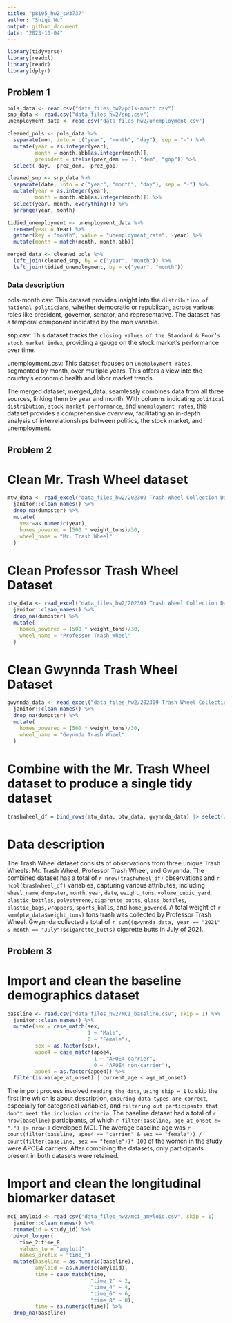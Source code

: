 ```yaml
---
title: "p8105_hw2_sw3737"
author: "Shiqi Wu"
output: github_document
date: "2023-10-04"
---
```


```r
library(tidyverse)
library(readxl)
library(readr)
library(dplyr)
```

## Problem 1

```r
pols_data <- read.csv("data_files_hw2/pols-month.csv")
snp_data <- read.csv("data_files_hw2/snp.csv")
unemployment_data <- read.csv("data_files_hw2/unemployment.csv")
```

```r
cleaned_pols <- pols_data %>%
  separate(mon, into = c("year", "month", "day"), sep = "-") %>%
  mutate(year = as.integer(year),
         month = month.abb[as.integer(month)],
         president = ifelse(prez_dem == 1, "dem", "gop")) %>%
  select(-day, -prez_dem, -prez_gop)
```

```r
cleaned_snp <- snp_data %>%
  separate(date, into = c("year", "month", "day"), sep = "-") %>%
  mutate(year = as.integer(year),
         month = month.abb[as.integer(month)]) %>%
  select(year, month, everything()) %>%
  arrange(year, month)
```

```r
tidied_unemployment <- unemployment_data %>%
  rename(year = Year) %>%
  gather(key = "month", value = "unemployment_rate", -year) %>%
  mutate(month = match(month, month.abb))
```

```r
merged_data <- cleaned_pols %>%
  left_join(cleaned_snp, by = c("year", "month")) %>%
  left_join(tidied_unemployment, by = c("year", "month"))
```

### Data description

pols-month.csv: This dataset provides insight into the `distribution of national politicians`, whether democratic or republican, across various roles like president, governor, senator, and representative. The dataset has a temporal component indicated by the mon variable.

snp.csv: This dataset tracks the `closing values of the Standard & Poor’s stock market index`, providing a gauge on the stock market's performance over time.

unemployment.csv: This dataset focuses on `unemployment rates`, segmented by month, over multiple years. This offers a view into the country's economic health and labor market trends.

The merged dataset, merged_data, seamlessly combines data from all three sources, linking them by year and month. With columns indicating `political distribution`, `stock market performance`, and `unemployment rates`, this dataset provides a comprehensive overview, facilitating an in-depth analysis of interrelationships between politics, the stock market, and unemployment.

## Problem 2

# Clean Mr. Trash Wheel dataset

```r
mtw_data <- read_excel("data_files_hw2/202309 Trash Wheel Collection Data.xlsx", sheet = "Mr. Trash Wheel",range = "A2:N586") %>%
  janitor::clean_names() %>%
  drop_na(dumpster) %>%
  mutate(
    year=as.numeric(year),
    homes_powered = (500 * weight_tons)/30,
    wheel_name = "Mr. Trash Wheel"
  )
```

# Clean Professor Trash Wheel Dataset
```r
ptw_data <- read_excel("data_files_hw2/202309 Trash Wheel Collection Data.xlsx", sheet = "Professor Trash Wheel", range = "A2:M108") %>%
  janitor::clean_names() %>%
  drop_na(dumpster) %>%
  mutate(
    homes_powered = (500 * weight_tons)/30,
    wheel_name = "Professor Trash Wheel"
  )
```

# Clean Gwynnda Trash Wheel Dataset
```r
gwynnda_data <- read_excel("data_files_hw2/202309 Trash Wheel Collection Data.xlsx", sheet = "Gwynnda Trash Wheel", range = "A2:L157") %>%
  janitor::clean_names() %>%
  drop_na(dumpster) %>%
  mutate(
    homes_powered = (500 * weight_tons)/30,
    wheel_name = "Gwynnda Trash Wheel"
  )
```

# Combine with the Mr. Trash Wheel dataset to produce a single tidy dataset

```r
trashwheel_df = bind_rows(mtw_data, ptw_data, gwynnda_data) |> select(wheel_name = "wheel_name", everything())
```

# Data description

The Trash Wheel dataset consists of observations from three unique Trash Wheels: Mr. Trash Wheel, Professor Trash Wheel, and Gwynnda. The combined dataset has a total of `r nrow(trashwheel_df)` observations and `r ncol(trashwheel_df)` variables, capturing various attributes, including `wheel_name`, `dumpster`, `month`, `year`, `date`, `weight_tons`, `volume_cubic_yard`, `plastic_bottles`, `polystyrene`, `cigarette_butts`, `glass_bottles`, `plastic_bags`, `wrappers`, `sports_balls`, and `home_powered`. A total weight of `r sum(ptw_data$weight_tons)` tons trash was collected by Professor Trash Wheel. Gwynnda collected a total of `r sum((gwynnda_data, year == "2021" & month == "July")$cigarette_butts)` cigarette butts in July of 2021.

## Problem 3

# Import and clean the baseline demographics dataset

```r
baseline <- read.csv("data_files_hw2/MCI_baseline.csv", skip = 1) %>%
  janitor::clean_names() %>%
  mutate(sex = case_match(sex,
                          1 ~ "Male",
                          0 ~ "Female"),
         sex = as.factor(sex),
         apoe4 = case_match(apoe4,
                            1 ~ "APOE4 carrier",
                            0 ~ "APOE4 non-carrier"),
         apoe4 = as.factor(apoe4)) %>%
  filter(is.na(age_at_onset) | current_age < age_at_onset)
```

The import process involved `reading the data`, `using skip = 1` to skip the first line which is about description, `ensuring data types are correct`, especially for categorical variables, and `filtering out participants that don't meet the inclusion criteria`.
The baseline dataset had a total of `r nrow(baseline)` participants, of which `r filter(baseline, age_at_onset != ".") |> nrow()` developed MCI.
The average baseline age was `r count(filter(baseline, apoe4 == "carrier" & sex == "female")) / count(filter(baseline, sex == "female"))* 100` of the women in the study were APOE4 carriers.
After combining the datasets, only participants present in both datasets were retained.

# Import and clean the longitudinal biomarker dataset

```r
mci_amyloid <- read_csv("data_files_hw2/mci_amyloid.csv", skip = 1)
  janitor::clean_names() %>% 
  rename(id = study_id) %>% 
  pivot_longer(
    time_2:time_8,
    values_to = "amyloid",
    names_prefix = "time_")
  mutate(baseline = as.numeric(baseline), 
         amyloid = as.numeric(amyloid),
         time = case_match(time,
                           "time_2" ~ 2,
                           "time_4" ~ 4,
                           "time_6" ~ 6,
                           "time_8" ~ 8),
         time = as.numeric(time)) %>%
  drop_na(baseline)
```

